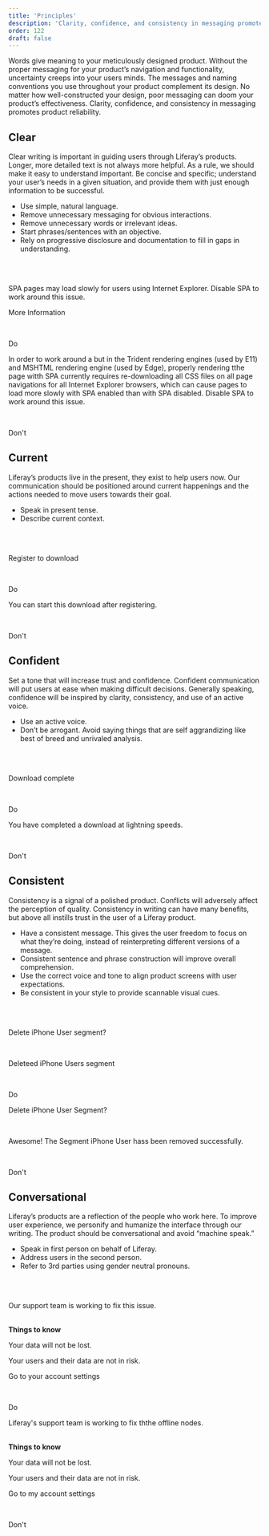 ```yaml
---
title: 'Principles'
description: 'Clarity, confidence, and consistency in messaging promotes product reliability.'
order: 122
draft: false
---
```



Words give meaning to your meticulously designed product. Without the proper messaging for your product’s navigation and functionality, uncertainty creeps into your users minds. The messages and naming conventions you use throughout your product complement its design. No matter how well-constructed your design, poor messaging can doom your product’s effectiveness. Clarity, confidence, and consistency in messaging promotes product reliability.

## Clear

Clear writing is important in guiding users through Liferay’s products. Longer, more detailed text is not always more helpful. As a rule, we should make it easy to understand important. Be concise and specific; understand your user’s needs in a given situation, and provide them with just enough information to be successful. 

* Use simple, natural language.
* Remove unnecessary messaging for obvious interactions.
* Remove unnecessary words or irrelevant ideas.
* Start phrases/sentences with an objective.
* Rely on progressive disclosure and documentation to fill in gaps in understanding.

<br />
<br />

<Grid variant='smallCards' >
	<Box>
		<p>SPA pages may load slowly for users using Internet Explorer. Disable SPA to work around this issue.</p>
		<p class="link-false">More Information</p>
		<br />
		<p class="do">Do</p>
	</Box>
	<Box>
		<p>In order to work around a but in the Trident rendering engines (used by E11) and MSHTML rendering engine (used by Edge), properly rendering tthe page witth SPA currently requires re-downloading all CSS files on all page navigations for all Internet Explorer browsers, which can cause pages to load more slowly with SPA enabled than with SPA disabled. Disable SPA to work around this issue.</p>
		<br />
		<p class="dont">Don't</p>
	</Box>
</Grid>

## Current

Liferay’s products live in the present, they exist to help users now. Our communication should be positioned around current happenings and the actions needed to move users towards their goal.

* Speak in present tense.
* Describe current context.

<br />
<br />

<Grid variant='smallCards' >
	<Box>
		<p>Register to download</p>
		<br />
		<p class="do">Do</p>
	</Box>
	<Box>
		<p>You can start this download after registering.</p>
		<br />
		<p class="dont">Don't</p>
	</Box>
</Grid>


## Confident

Set a tone that will increase trust and confidence. Confident communication will put users at ease when making difficult decisions. Generally speaking, confidence will be inspired by clarity, consistency, and use of an active voice.

* Use an active voice.
* Don’t be arrogant. Avoid saying things that are self aggrandizing like best of breed and unrivaled analysis.

<br />
<br />


<Grid variant='smallCards' >
	<Box>
		<p>Download complete</p>
		<br />
		<p class="do">Do</p>
	</Box>
	<Box>
		<p>You have completed a download at lightning speeds.</p>
		<br />
		<p class="dont">Don't</p>
	</Box>
</Grid>


## Consistent

Consistency is a signal of a polished product. Conflicts will adversely affect the perception of quality. Consistency in writing can have many benefits, but above all instills trust in the user of a Liferay product. 

* Have a consistent message. This gives the user freedom to focus on what they’re doing, instead of reinterpreting different versions of a message.
* Consistent sentence and phrase construction will improve overall comprehension.
* Use the correct voice and tone to align product screens with user expectations. 
* Be consistent in your style to provide scannable visual cues.

<br />
<br />


<Grid variant='smallCards' >
	<Box>
		<p>Delete iPhone User segment?</p>
		<br />
		<p>Deleteed iPhone Users segment</p>
		<br />
		<p class="do">Do</p>
	</Box>
	<Box>
		<p>Delete iPhone User Segment?</p>
		<br />
		<p>Awesome! The Segment iPhone User hass been removed successfully.</p>
		<br />
		<p class="dont">Don't</p>
	</Box>
</Grid>


## Conversational

Liferay’s products are a reflection of the people who work here. To improve user experience, we personify and humanize the interface through our writing. The product should be conversational and avoid “machine speak.” 

* Speak in first person on behalf of Liferay.
* Address users in the second person.
* Refer to 3rd parties using gender neutral pronouns.

<br />
<br />

<Grid variant='smallCards' >
	<Box>
		<p>Our support team is working to fix this issue.</p>
		<br />
		<strong>Things to know</strong>
		<p>Your data will not be lost.</p>
		<p>Your users and their data are not in risk.</p>
		<p class="link-false">Go to your account settings</p>
		<br />
		<p class="do">Do</p>
	</Box>
	<Box>
		<p>Liferay's support team is working to fix ththe offline nodes.</p>
		<br />
		<strong>Things to know</strong>
		<p>Your data will not be lost.</p>
		<p>Your users and their data are not in risk.</p>
		<p class="link-false">Go to my account settings</p>
		<br />
		<p class="dont">Don't</p>
	</Box>
</Grid>